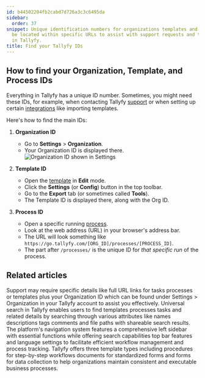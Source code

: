 ```yaml
---
id: b44502204fb2cabd7d726a3c3c6495da
sidebar:
  order: 37
snippet: Unique identification numbers for organizations templates and processes can
  be located within specific URLs to assist with support requests and template imports
  in Tallyfy.
title: Find your Tallyfy IDs
---
```


## How to find your Organization, Template, and Process IDs

Everything in Tallyfy has a unique ID number. Sometimes, you might need these IDs, for example, when contacting Tallyfy [support](/products/pro/miscellaneous/support/how-can-i-contact-tallyfys-support-team/) or when setting up certain [integrations](/products/pro/integrations/) like importing templates.

Here's how to find the main IDs:

1.  **Organization ID**
    *   Go to **Settings** > **Organization**.
    *   Your Organization ID is displayed there.
        ![Organization ID shown in Settings](https://screenshots.tallyfy.com/tallyfy%2Fpro%2Fdesktop-light-show-org-id.png)

2.  **Template ID**
    *   Open the [template](/products/pro/documenting/templates/) in **Edit** mode.
    *   Click the **Settings** (or **Config**) button in the top toolbar.
    *   Go to the **Export** tab (or sometimes called **Tools**).
    *   The Template ID is displayed there, along with the Org ID.

3.  **Process ID**
    *   Open a specific running [process](/products/pro/tracking-and-tasks/processes/).
    *   Look at the web address (URL) in your browser's address bar.
    *   The URL will look something like `https://go.tallyfy.com/[ORG_ID]/processes/[PROCESS_ID]`.
    *   The part after `/processes/` is the unique ID for *that specific run* of the process.


## Related articles
<CardGrid>
<LinkTitleCard header="<b>Support > Provide necessary info to Tallyfy's support team</b>" href="/products/pro/miscellaneous/support/how-to-provide-necessary-info-to-tallyfy-support/" > Support may require specific details like full URL links for tasks processes or templates plus your Organization ID which can be found under Settings > Organization in your Tallyfy account to assist you effectively. </LinkTitleCard>
<LinkTitleCard header="<b>Miscellaneous > Universal search</b>" href="/products/pro/miscellaneous/how-to-use-tallyfys-universal-search-function/" > Universal search in Tallyfy enables users to find templates processes tasks and related details by searching through various attributes like names descriptions tags comments and file paths with shareable search results. </LinkTitleCard>
<LinkTitleCard header="<b>Tutorials > Navigate Tallyfy</b>" href="/products/pro/tutorials/navigate-tallyfy/" > The platform's navigation system features a comprehensive left sidebar with essential functions while offering search capabilities top bar features and language settings to facilitate efficient workflow management and process tracking. </LinkTitleCard>
<LinkTitleCard header="<b>Pro > Essentials</b>" href="/products/pro/documenting/" > Tallyfy offers three template types including procedures for step-by-step workflows documents for standardized forms and forms for data collection to help organizations maintain consistent and executable business processes. </LinkTitleCard>
</CardGrid>